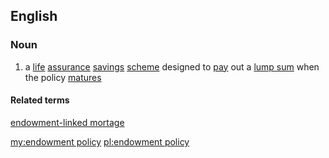 {{also|endowment-policy}}
==English==

===Noun===
{{en-noun|head=[[endowment]] [[policy]]|endowment policies}}

# a [[life]] [[assurance]] [[savings]] [[scheme]] designed to [[pay]] out a [[lump sum]] when the policy [[mature]]s

====Related terms====
[[endowment-linked mortage]]

[[my:endowment policy]]
[[pl:endowment policy]]